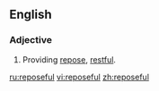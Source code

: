 ==English==

===Adjective===
{{en-adj}}

#Providing [[repose]], [[restful]].

[[ru:reposeful]]
[[vi:reposeful]]
[[zh:reposeful]]